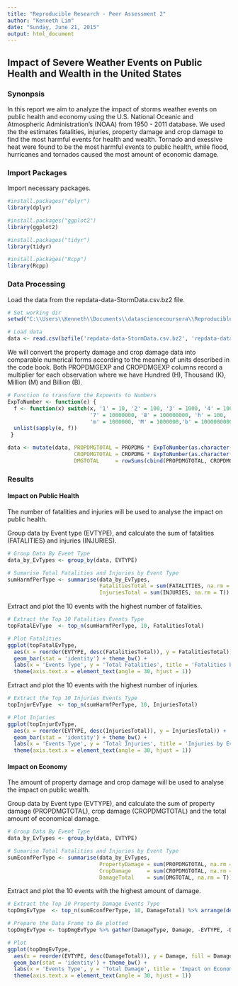 ```yaml
---
title: "Reproducible Research - Peer Assessment 2"
author: "Kenneth Lim"
date: "Sunday, June 21, 2015"
output: html_document
---
```


## Impact of Severe Weather Events on Public Health and Wealth in the United States


### Synonpsis

In this report we aim to analyze the impact of storms weather events on public health and economy using the U.S. National Oceanic and Atmospheric Administration's (NOAA) from 1950 - 2011 database. We used the the estimates fatalities, injuries, property damage and crop damage to find the most harmful events for health and wealth. Tornado and exessive heat were found to be the most harmful events to public health, while flood, hurricanes and tornados caused the most amount of economic damage.


### Import Packages

Import necessary packages.

```r
#install.packages("dplyr")
library(dplyr)

#install.packages("ggplot2")
library(ggplot2)

#install.packages("tidyr")
library(tidyr)

#install.packages("Rcpp")
library(Rcpp)
```



### Data Processing

Load the data from the repdata-data-StormData.csv.bz2 file.

```r
# Set working dir
setwd("C:\\Users\\Kenneth\\Documents\\datasciencecoursera\\Reproducible Research\\RepData_PeerAssessment2")

# Load data
data <- read.csv(bzfile('repdata-data-StormData.csv.bz2', 'repdata-data-StormData.csv')) %>% tbl_df
```

We will convert the property damage and crop damage data into comparable numerical forms according to the meaning of units described in the code book. Both PROPDMGEXP and CROPDMGEXP columns record a multiplier for each observation where we have Hundred (H), Thousand (K), Million (M) and Billion (B).

```r
# Function to transform the Expoents to Numbers
ExpToNumber <- function(e) { 
  f <- function(x) switch(x, '1' = 10, '2' = 100, '3' = 1000, '4' = 10000, '5' = 100000, '6' = 1000000,
                          '7' = 10000000, '8' = 100000000, 'h' = 100, 'H' = 100, 'k' = 1000, 'K' = 1000,
                          'm' = 1000000, 'M' = 1000000,'b' = 1000000000, 'B' = 1000000000, NA)
  unlist(sapply(e, f))
 }

data <- mutate(data, PROPDMGTOTAL = PROPDMG * ExpToNumber(as.character(PROPDMGEXP)),
                     CROPDMGTOTAL = CROPDMG * ExpToNumber(as.character(CROPDMGEXP)),
                     DMGTOTAL     = rowSums(cbind(PROPDMGTOTAL, CROPDMGTOTAL), na.rm = T))
```



### Results

#### Impact on Public Health

The number of fatalities and injuries will be used to analyse the impact on public health.

Group data by Event type (EVTYPE), and calculate the sum of fatalities (FATALITIES) and injuries (INJURIES).

```r
# Group Data By Event Type
data_by_EvTypes <- group_by(data, EVTYPE)

# Sumarise Total Fatalities and Injuries by Event Type
sumHarmfPerType <- summarise(data_by_EvTypes,
                             FatalitiesTotal = sum(FATALITIES, na.rm = T),
                             InjuriesTotal = sum(INJURIES, na.rm = T))
```

Extract and plot the 10 events with the highest number of fatalities.

```r
# Extract the Top 10 Fatalities Events Type
topFatalEvType  <- top_n(sumHarmfPerType, 10, FatalitiesTotal)

# Plot Fatalities
ggplot(topFatalEvType, 
  aes(x = reorder(EVTYPE, desc(FatalitiesTotal)), y = FatalitiesTotal)) +
  geom_bar(stat = 'identity') + theme_bw() +
  labs(x = 'Events Type', y = 'Total Fatalities', title = 'Fatalities by Event Type') +
  theme(axis.text.x = element_text(angle = 30, hjust = 1))
```

Extract and plot the 10 events with the highest number of injuries.

```r
# Extract the Top 10 Injuries Events Type
topInjurEvType  <- top_n(sumHarmfPerType, 10, InjuriesTotal)

# Plot Injuries
ggplot(topInjurEvType, 
  aes(x = reorder(EVTYPE, desc(InjuriesTotal)), y = InjuriesTotal)) +
  geom_bar(stat = 'identity') + theme_bw() +
  labs(x = 'Events Type', y = 'Total Injuries', title = 'Injuries by Event Type') + 
  theme(axis.text.x = element_text(angle = 30, hjust = 1))
```



#### Impact on Economy

The amount of property damage and crop damage will be used to analyse the impact on public wealth.

Group data by Event type (EVTYPE), and calculate the sum of property damage (PROPDMGTOTAL), crop damage (CROPDMGTOTAL) and the total amount of economical damage.

```r
# Group Data By Event Type
data_by_EvTypes <- group_by(data, EVTYPE)

# Sumarise Total Fatalities and Injuries by Event Type
sumEconfPerType <- summarise(data_by_EvTypes,
                             PropertyDamage = sum(PROPDMGTOTAL, na.rm = T),
                             CropDamage     = sum(CROPDMGTOTAL, na.rm = T),
                             DamageTotal    = sum(DMGTOTAL, na.rm = T))
```

Extract and plot the 10 events with the highest amount of damage.

```r
# Extract the Top 10 Property Damage Events Type
topDmgEvType  <- top_n(sumEconfPerType, 10, DamageTotal) %>% arrange(desc(DamageTotal))

# Prepare the Data Frame to Be plotted
topDmgEvType <- topDmgEvType %>% gather(DamageType, Damage, -EVTYPE, -DamageTotal)

# Plot 
ggplot(topDmgEvType, 
  aes(x = reorder(EVTYPE, desc(DamageTotal)), y = Damage, fill = DamageType)) +
  geom_bar(stat = 'identity') + theme_bw() +
  labs(x = 'Events Type', y = 'Total Damage', title = 'Impact on Economy by Event Type') +
  theme(axis.text.x = element_text(angle = 30, hjust = 1))
```
